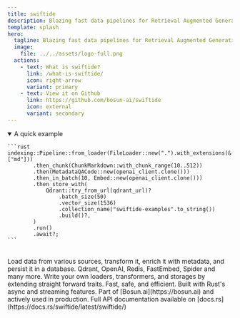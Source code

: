 ```yaml
---
title: swiftide
description: Blazing fast data pipelines for Retrieval Augmented Generation written in Rust
template: splash
hero:
  tagline: Blazing fast data pipelines for Retrieval Augmented Generation written in Rust
  image:
    file: ../../assets/logo-full.png
  actions:
    - text: What is swiftide?
      link: /what-is-swiftide/
      icon: right-arrow
      variant: primary
    - text: View it on Github
      link: https://github.com/bosun-ai/swiftide
      icon: external
      variant: secondary
---
```



<details open>
  <summary>A quick example</summary>

    ```rust
    indexing::Pipeline::from_loader(FileLoader::new(".").with_extensions(&["md"]))
            .then_chunk(ChunkMarkdown::with_chunk_range(10..512))
            .then(MetadataQACode::new(openai_client.clone()))
            .then_in_batch(10, Embed::new(openai_client.clone()))
            .then_store_with(
                Qdrant::try_from_url(qdrant_url)?
                    .batch_size(50)
                    .vector_size(1536)
                    .collection_name("swiftide-examples".to_string())
                    .build()?,
            )
            .run()
            .await?;
    ```

</details>
<br />
<CardGrid stagger>
	<Card title="Transform, enrich and persist lots of data" icon="seti:bicep">
  Load data from various sources, transform it, enrich it with metadata, and persist it in a database.
</Card>

<Card title="Many existing integrations" icon="puzzle">
  Qdrant, OpenAI, Redis, FastEmbed, Spider and many more.
</Card>
	<Card title="Easy to extend" icon="seti:crystal_embedded">
  Write your own loaders, transformers, and storages by extending straight forward traits.
</Card>
	<Card title="Written in Rust" icon="seti:rust">
  Fast, safe, and efficient. Built with Rust's async and streaming features.
</Card>
	<Card title="Part of Bosun.ai" icon="rocket">
  Part of [Bosun.ai](https://bosun.ai) and actively used in production.
</Card>
<Card title="Reference" icon="open-book">
  Full API documentation available on [docs.rs](https://docs.rs/swiftide/latest/swiftide/)
</Card>
</CardGrid>
